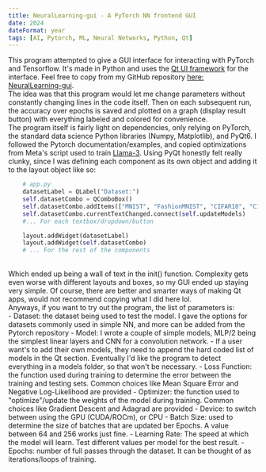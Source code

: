 ```yaml
---
title: NeuralLearning-gui - A PyTorch NN frontend GUI
date: 2024
dateFormat: year
tags: [AI, Pytorch, ML, Neural Networks, Python, Qt]
---
```


This program attempted to give a GUI interface for interacting with PyTorch and Tensorflow. It's made in Python and uses the [Qt UI framework](https://www.qt.io/product/framework) for the interface. Feel free to copy from my GitHub repository [here: NeuralLearning-gui](https://github.com/Madrobot9182/NeuralLearning-gui).
<br/>
The idea was that this program would let me change parameters without constantly changing lines in the code itself. Then on each subsequent run, the accuracy over epochs is saved and plotted on a graph (display result button) with everything labeled and colored for convenience. 
<br/>
The program itself is fairly light on dependencies, only relying on PyTorch, the standard data science Python libraries (Numpy, Matplotlib), and PyQt6. I followed the Pytorch documentation/examples, and copied optimizations from Meta's script used to train [Llama-3](https://github.com/meta-llama/llama3/blob/main/llama/model.py). Using PyQt honestly felt really clunky, since I was defining each component as its own object and adding it to the layout object like so:
<br/>
```python
    # app.py
    datasetLabel = QLabel("Dataset:")
    self.datasetCombo = QComboBox()
    self.datasetCombo.addItems(["MNIST", "FashionMNIST", "CIFAR10", "CIFAR100"])
    self.datasetCombo.currentTextChanged.connect(self.updateModels)
    #... For each textbox/dropdown/button

    layout.addWidget(datasetLabel)
    layout.addWidget(self.datasetCombo)
    # ... For the rest of the components 
```
<br/>
Which ended up being a wall of text in the init() function. Complexity gets even worse with different layouts and boxes, so my GUI ended up staying very simple. Of course, there are better and smarter ways of making Qt apps, would not recommend copying what I did here lol.
<br/>
Anyways, if you want to try out the program, the list of parameters is:
<br />
- Dataset: the dataset being used to test the model. I gave the options for datasets commonly used in simple NN, and more can be added from the Pytorch repository
- Model: I wrote a couple of simple models, MLP/2 being the simplest linear layers and CNN for a convolution network.
    - If a user want's to add their own models, they need to append the hard coded list of models in the Qt section. Eventually I'd like the program to detect everything in a models folder, so that won't be necessary.
- Loss Function: the function used during training to determine the error between the training and testing sets. Common choices like Mean Square Error and Negative Log-Likelihood are provided
- Optimizer: the function used to "optimize"/update the weights of the model during training. Common choices like Gradient Descent and Adagrad are provided
- Device: to switch between using the GPU (CUDA/ROCm), or CPU
- Batch Size: used to determine the size of batches that are updated ber Epochs. A value between 64 and 256 works just fine.
- Learning Rate: The speed at which the model will learn. Test different values per model for the best result.
- Epochs: number of full passes through the dataset. It can be thought of as iterations/loops of training.